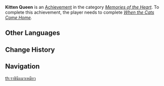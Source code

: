 {{Achievement Infobox
|title        = 
|id           = 84115
|order id     = 6511
|category     = Memories of the Heart
|description  = Bring all the cats back to The [[Cat's Tail]].
|requirements = Complete ''[[To Catch a Kitten#When the Cats Come Home|When the Cats Come Home]].''
|primogems    = 5
|tracking     = 
|hidden       = 1
|quest        = The Cat and the Cocktail
|topic        = 
}}
'''Kitten Queen''' is an [[Achievement]] in the category ''[[Memories of the Heart]]''. To complete this achievement, the player needs to complete ''[[To Catch a Kitten#When the Cats Come Home|When the Cats Come Home]].''
<!--
==Trivia==

==Video Guides==
{{EVT
|video1   = 
|caption1 = 
}}
-->
==Other Languages==
{{Other Languages|default_hidden=1
|en      = Kitten Queen
|zhs     = 猫咪殿下
|zhs_rm  = Māomī Diànxià
|zht     = 貓咪殿下
|zht_rm  = Māomī Diànxià
|ja      = ネコ殿下
|ja_rm   = Neko Denka
|ko      = 냥 주인님
|ko_rm   = 
|es      = Su Miaujestad
|fr      = Mère Michel
|ru      = Королева котяток
|th      = ราชินีแมวเหมียว
|th_rm   = 
|vi      = Điện Hạ Mèo Con
|de      = Herr der Miezen
|id      = Yang Mulia, Putri Kucing
|pt      = Rainha dos Gatos
}}

==Change History==
{{Change History|1.5}}
<!--
==References==
{{Reflist}}
-->
==Navigation==
{{Achievement Navbox|Memories of the Heart}}
[[th:ราชินีแมวเหมียว]]